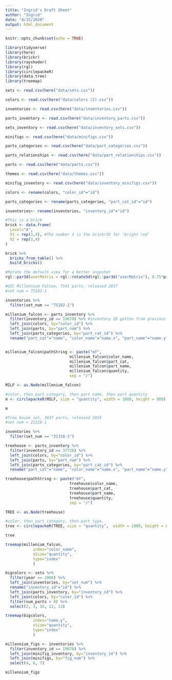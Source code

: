 ```yaml
---
title: "Ingrid's Draft Sheet"
author: "Ingrid"
date: "4/15/2020"
output: html_document
---
```


```r
knitr::opts_chunk$set(echo = TRUE)
```


```r
library(tidyverse)
library(here)
library(brickr)
library(rayshader)
library(rgl)
library(circlepackeR)
library(data.tree)
library(treemap)
```



```r
sets <- read.csv(here("data/sets.csv"))

colors <- read.csv(here("data/colors (2).csv"))

inventories <- read.csv(here("data/inventories.csv"))

parts_inventory <- read.csv(here("data/inventory_parts.csv"))

sets_inventory <- read.csv(here("data/inventory_sets.csv"))

minifigs <- read.csv(here("data/minifigs.csv"))

parts_categories <- read.csv(here("data/part_categories.csv"))

parts_relationships <- read.csv(here("data/part_relationships.csv"))

parts <- read.csv(here("data/parts.csv"))

themes <- read.csv(here("data/themes.csv"))

minifig_inventory <- read.csv(here("data/inventory_minifigs.csv"))
```

```r
colors <- rename(colors, "color_id"="id")

parts_categories <- rename(parts_categories, "part_cat_id"="id")

inventories<- rename(inventories, "inventory_id"="id")
```


```r
#This is a brick
brick <- data.frame(
  Level="A",
  X1 = rep(3,4), #The number 3 is the brickrID for 'bright red'
  X2 = rep(3,4)
)

brick %>% 
  bricks_from_table() %>% 
  build_bricks()

#Rotate the default view for a better snapshot
rgl::par3d(userMatrix = rgl::rotate3d(rgl::par3d("userMatrix"), 0.75*pi, 0, 0 ,1))
```


```r
#USC Millennium Falcon, 7541 parts, released 2017
#set num = 75192-1

inventories %>%
  filter(set_num == "75192-1")

millenium_falcon <- parts_inventory %>%
  filter(inventory_id == 19670) %>% #inventory ID gotten from previous step
  left_join(colors, by="color_id") %>%
  left_join(parts, by="part_num") %>%
  left_join(parts_categories, by="part_cat_id") %>%
  rename("part_cat"="name", "color_name"="name.x", "part_name"="name.y")


millenium_falcon$pathString <- paste("mf", 
                            millenium_falcon$color_name, 
                            millenium_falcon$part_cat,
                            millenium_falcon$part_name,
                            millenium_falcon$quantity,
                            sep = "/")

MILF <- as.Node(millenium_falcon)

#color, then part category, then part name, then part quantity
m <- circlepackeR(MILF, size = "quantity", width = 1000, height = 800)

m
```

```r
#Tree house set, 3037 parts, released 2019
#set num = 21318-1

inventories %>%
  filter(set_num == "21318-1")

treehouse <- parts_inventory %>%
  filter(inventory_id == 37728) %>%
  left_join(colors, by="color_id") %>%
  left_join(parts, by="part_num") %>%
  left_join(parts_categories, by="part_cat_id") %>%
  rename("part_cat"="name", "color_name"="name.x", "part_name"="name.y")

treehouse$pathString <- paste("mf", 
                            treehouse$color_name, 
                            treehouse$part_cat,
                            treehouse$part_name,
                            treehouse$quantity,
                            sep = "/")

TREE <- as.Node(treehouse)

#color, then part category, then part type, 
tree <- circlepackeR(TREE, size = "quantity",  width = 1000, height = 800)

tree
```

```r
treemap(millenium_falcon,
            index="color_name",
            vSize="quantity",
            type="index"
            )

bigcolors <- sets %>%
  filter(year == 2000) %>%
  left_join(inventories, by="set_num") %>%
  rename("inventory_id"="id") %>%
  left_join(parts_inventory, by="inventory_id") %>%
  left_join(colors, by="color_id") %>%
  filter(num_parts > 0) %>%
  select(2, 3, 10, 12, 13)

treemap(bigcolors,
            index="name.y",
            vSize="quantity",
            type="index"
            )
```

```r
millennium_figs <- inventories %>%
  filter(inventory_id == 19670) %>%
  left_join(minifig_inventory, by="inventory_id") %>%
  left_join(minifigs, by="fig_num") %>%
  select(4, 6, 7)

millennium_figs
```


